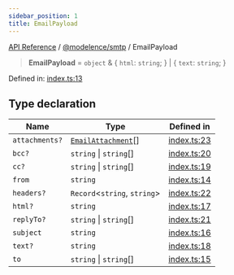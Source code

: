 ```yaml
---
sidebar_position: 1
title: EmailPayload
---
```


[API Reference](/api-reference/@modelence/smtp/type-aliases/../../../index) / [@modelence/smtp](/api-reference/@modelence/smtp/type-aliases/../index) / EmailPayload

> **EmailPayload** = `object` & \{ `html`: `string`; \} \| \{ `text`: `string`; \}

Defined in: [index.ts:13](https://github.com/modelence/modelence/blob/b347ad308b6a166a03df517423f8fa308a35f958/packages/smtp/src/index.ts#L13)

## Type declaration

| Name | Type | Defined in |
| ------ | ------ | ------ |
| `attachments?` | [`EmailAttachment`](/api-reference/@modelence/smtp/type-aliases/EmailAttachment)[] | [index.ts:23](https://github.com/modelence/modelence/blob/b347ad308b6a166a03df517423f8fa308a35f958/packages/smtp/src/index.ts#L23) |
| `bcc?` | `string` \| `string`[] | [index.ts:20](https://github.com/modelence/modelence/blob/b347ad308b6a166a03df517423f8fa308a35f958/packages/smtp/src/index.ts#L20) |
| `cc?` | `string` \| `string`[] | [index.ts:19](https://github.com/modelence/modelence/blob/b347ad308b6a166a03df517423f8fa308a35f958/packages/smtp/src/index.ts#L19) |
| `from` | `string` | [index.ts:14](https://github.com/modelence/modelence/blob/b347ad308b6a166a03df517423f8fa308a35f958/packages/smtp/src/index.ts#L14) |
| `headers?` | `Record`\<`string`, `string`\> | [index.ts:22](https://github.com/modelence/modelence/blob/b347ad308b6a166a03df517423f8fa308a35f958/packages/smtp/src/index.ts#L22) |
| `html?` | `string` | [index.ts:17](https://github.com/modelence/modelence/blob/b347ad308b6a166a03df517423f8fa308a35f958/packages/smtp/src/index.ts#L17) |
| `replyTo?` | `string` \| `string`[] | [index.ts:21](https://github.com/modelence/modelence/blob/b347ad308b6a166a03df517423f8fa308a35f958/packages/smtp/src/index.ts#L21) |
| `subject` | `string` | [index.ts:16](https://github.com/modelence/modelence/blob/b347ad308b6a166a03df517423f8fa308a35f958/packages/smtp/src/index.ts#L16) |
| `text?` | `string` | [index.ts:18](https://github.com/modelence/modelence/blob/b347ad308b6a166a03df517423f8fa308a35f958/packages/smtp/src/index.ts#L18) |
| `to` | `string` \| `string`[] | [index.ts:15](https://github.com/modelence/modelence/blob/b347ad308b6a166a03df517423f8fa308a35f958/packages/smtp/src/index.ts#L15) |
